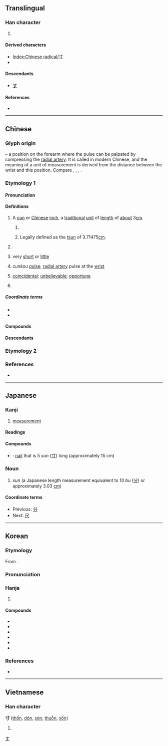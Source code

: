 {{also|手|吋}}
{{character info}}
{{character info|⼨}}
==Translingual==
{{stroke order|type=animate}}

===Han character===
{{Han char|rn=41|rad=寸|as=00|sn=3|four=40300|canj=DI|ids=⿹𬺰丶}}

# {{mul-kangxi radical-def}}

====Derived characters====
* [[Index:Chinese radical/寸]]
* {{l|mul|[[吋]] [[付]], [[忖]], [[守]], [[村]], [[討]], [[耐]], [[𡭄]], [[𤜮]], [[𧺘]], [[𫵛]], [[𢩭]], [[𭔲]], [[𦏽]], [[𬁟]], [[𰛇]], [[𰛋]], [[𬉴]], [[𤰥]], [[𢁜]], [[𨙯]]}}

====Descendants====
* [[す]]

====References====
* {{Han ref|kx=0293.320|dkj=07411|dj=0581.040|hdz=10503.080|uh=5BF8|ud=23544|bh=A46F|bd=42095}}

[[Category:Han characters from which hiragana were derived|す]]

----

==Chinese==
{{zh-forms}}

===Glyph origin===
{{Han etyl}}
{{liushu|i}} – a position on the forearm where the pulse can be palpated by compressing the [[radial artery]]. It is called {{zh-l|寸口}} in modern Chinese, and the meaning of a unit of measurement is derived from the distance between the wrist and this position. Compare {{zh-l|*又}}, {{zh-l|*手}}, {{zh-l|*九}}, {{zh-l|*爪}}.

===Etymology 1===

====Pronunciation====
{{zh-pron
|m=cùn
|m-s=
|dg=цун3
|c=cyun3
|c-t=
|g=cun3
|h=pfs=chhun;gd=cun4
|j=cung3
|mb=cho̿ng
|md=chóng
|mn=chhùn/xm:chhǹg
|mn_note=chhùn - literary; chhǹg - vernacular
|mn-t=cung3
|w=2tshen
|x=cen4
|mc=y
|oc=y
|ma=Zh-cùn.ogg
|cat=n,a,pn
}}

====Definitions====
{{zh-hanzi}}

# {{lb|zh|units of measure}} A [[cun]] or [[Chinese]] [[inch]], a [[traditional]] [[unit of measure|unit]] of [[length]] of [[about]] 3{{nbsp}}[[cm]].
## {{lb|zh|Mainland China}} {{zh-short|市寸}}
## {{lb|zh|Hong Kong}} Legally defined as the [[tsun]] of 3.71475{{nbsp}}[[cm]].
# {{lb|zh|informal}} {{zh-short|英寸|[[inch]]}}
# {{lb|zh|figurative}} very [[short]] or [[little]]
# {{lb|zh|TCM}} ''cunkou'' [[pulse]]; [[radial artery]] pulse at the [[wrist]]
# {{lb|zh|Mandarin|colloquial}} [[coincidental]]; [[unbelievable]]; [[opportune]]
# {{surname|zh}}

=====Coordinate terms=====
* {{zh-l|分|{{frac|10}} cun}}
* {{zh-l|尺|10 cun}}

====Compounds====
{{zh-der|分寸|一寸赤心|寸土寸金|尺寸斗粟|寸地尺天|尺短寸長|三寸丁|得寸思尺|寸札|得寸進尺|寸草春暉|寸楮|寸鐵|寸草|寸草不生|三寸舌|寸指測淵|寸甲不留|寸土|幫寸|公寸|寸晷|得尺得寸|寸步難移|愁腸寸斷|寸陰若歲|徑寸|寸土尺地|尺寸之地|三寸之舌|寸子|寸進|寸隙|尺寸|尺寸千里|尺寸之功|寸馬豆人|寸陰尺璧|寸陰|寸長尺技|寸金|寸衷|寸草心|寸草不留|寸腸|寸縷|寸絲不挂|寸祿|寸碧|寸田|寸步不離|寸善片長|寸功|一寸秋波|寸斷|寸田尺宅|寸心|三寸金蓮|一寸丹心|寸男尺女|寸積銖累|寸步難行|寸長尺短|寸兵|寸步|京八寸|寸口|寸兵尺鐵|三寸貨|寸木岑樓|寸絲半粟|寸長|方寸之地|沒分寸|片接寸附|猿腸寸斷|爛頭寸|掉三寸舌|積銖累寸|柔腸寸斷|手無寸鐵|有分寸|沒尺寸|方寸亂矣|方寸|獨守尺寸|方寸之間|方寸已亂|火寸|桐棺三寸|銖積寸累|肝腸寸斷|軋頭寸|聊表寸心|進寸退尺|詘寸伸尺|鼠目寸光|英寸|詘寸信尺|迴腸寸斷|風簷寸晷|風檐寸晷|頭寸|身無寸縷|調頭寸|言身寸|雞屎落塗，也有三寸煙:ke sái lo̍h thô͘, iā ū saⁿ chhùn ian;Min Nan}}

====Descendants====
{{CJKV||すん|촌|thốn}}

===Etymology 2===
{{zh-see|忖|v}}

===References===
* {{R:yue:Hanzi}}

{{zh-cat|Elementary|Units of measure}}

----

==Japanese==

===Kanji===
{{ja-kanji|grade=6|rs=寸00}}

# [[measurement]]

====Readings====
{{ja-readings
|goon=すん
|kanon=そん
|kun=はか-る, とき, き
|nanori=す, みき
}}
{{attention|ja|Okurigana はか-る needs verification.}}

====Compounds====
* {{ja-r|五%寸%釘|ご%すん%くぎ}}: [[nail]] that is 5 ''sun'' ([[寸]]) long (approximately 15 cm)

===Noun===
{{ja-noun|すん}}

# ''sun'' (a Japanese length measurement equivalent to 10 ''bu'' ([[分]]) or approximately 3.03 [[cm]])

====Coordinate terms====
* Previous: [[分]]
* Next: [[尺]]

----

==Korean==

===Etymology===
From {{der|ko|ltc|sort=촌|-}} {{ltc-l|寸}}.
{{hanja-ety
|dk={{okm-l|촌〮|chwón}}
|m={{okm-l|촌〯|chwǒn}}
|mh={{okm-l|ᄆᆞᄃᆡ|ᅟmòtòy}}
|ml=雜語#하34A
}}
===Pronunciation===
{{ko-hanja-pron|촌|l=y}}

===Hanja===
{{ko-hanja-search}}
{{ko-hanja|마디|촌}}

# {{hanja form of|촌|[[degree]] of [[kinship]]|noun}}

====Compounds====
{{der-top3|Compounds}}
* {{ko-l|삼촌|三寸}}
* {{ko-l|사촌|四寸}}
* {{ko-l|오촌|五寸}}
* {{ko-l|육촌|六寸}}
* {{ko-l|촌지|寸志}}
* {{ko-l|촌수|寸數|number of degrees of kinship}}
{{der-bottom}}

===References===
* {{R:hanjadoc|2609}}

----

==Vietnamese==

===Han character===
'''寸''' ([[thốn]], [[dón]], [[són]], [[thuỗn]], [[xốn]])

# {{rfdef|vi}}

[[Category:CJKV radicals| ]]